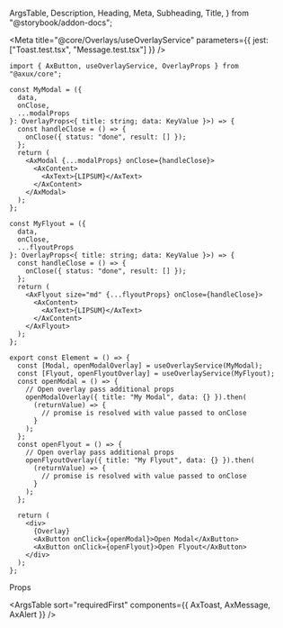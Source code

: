   ArgsTable,
  Description,
  Heading,
  Meta,
  Subheading,
  Title,
} from "@storybook/addon-docs";

<Meta
  title="@core/Overlays/useOverlayService"
  parameters={{ jest: ["Toast.test.tsx", "Message.test.tsx"] }}
/>

<Title>useOverlayService</Title>

<Description of={useOverlayService} />

```tsx
import { AxButton, useOverlayService, OverlayProps } from "@axux/core";

const MyModal = ({
  data,
  onClose,
  ...modalProps
}: OverlayProps<{ title: string; data: KeyValue }>) => {
  const handleClose = () => {
    onClose({ status: "done", result: [] });
  };
  return (
    <AxModal {...modalProps} onClose={handleClose}>
      <AxContent>
        <AxText>{LIPSUM}</AxText>
      </AxContent>
    </AxModal>
  );
};

const MyFlyout = ({
  data,
  onClose,
  ...flyoutProps
}: OverlayProps<{ title: string; data: KeyValue }>) => {
  const handleClose = () => {
    onClose({ status: "done", result: [] });
  };
  return (
    <AxFlyout size="md" {...flyoutProps} onClose={handleClose}>
      <AxContent>
        <AxText>{LIPSUM}</AxText>
      </AxContent>
    </AxFlyout>
  );
};

export const Element = () => {
  const [Modal, openModalOverlay] = useOverlayService(MyModal);
  const [Flyout, openFlyoutOverlay] = useOverlayService(MyFlyout);
  const openModal = () => {
    // Open overlay pass additional props
    openModalOverlay({ title: "My Modal", data: {} }).then(
      (returnValue) => {
        // promise is resolved with value passed to onClose
      }
    );
  };
  const openFlyout = () => {
    // Open overlay pass additional props
    openFlyoutOverlay({ title: "My Flyout", data: {} }).then(
      (returnValue) => {
        // promise is resolved with value passed to onClose
      }
    );
  };

  return (
    <div>
      {Overlay}
      <AxButton onClick={openModal}>Open Modal</AxButton>
      <AxButton onClick={openFlyout}>Open Flyout</AxButton>
    </div>
  );
};
```

<Heading>Props</Heading>

<ArgsTable sort="requiredFirst" components={{ AxToast, AxMessage, AxAlert }} />
